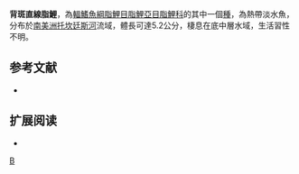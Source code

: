 {{Speciesbox 
| taxon = Moenkhausia tergimacula
| status = NE
| status_system = IUCN3.1
| authority =  [[Lucena|Lucena]] & [[Lucena|Lucena]], 1999
| synonyms = 
}}
'''背斑直線脂鯉'''，為[[輻鰭魚綱|輻鰭魚綱]][[脂鯉目|脂鯉目]][[脂鯉亞目|脂鯉亞目]][[脂鯉科|脂鯉科]]的其中一個[[種|種]]，為熱帶淡水魚，分布於[[南美洲|南美洲]][[托坎廷斯河|托坎廷斯河]]流域，體長可達5.2公分，棲息在底中層水域，生活習性不明。

==参考文献==
{{refbegin}}
*{{FishBase_species|genus=Moenkhausia|species=tergimacula|year=2013|month=12}}
{{refend}}

== 扩展阅读 ==
{{refbegin}}
*{{wikispecies-inline|Moenkhausia tergimacula|背斑直線脂鯉}}
{{refend}}
{{Taxonbar|from=Q5628612}}

[[Category:直線脂鯉屬|B]]


{{魚類小作品}}